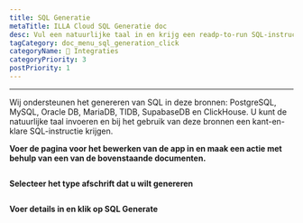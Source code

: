 ```yaml
---
title: SQL Generatie
metaTitle: ILLA Cloud SQL Generatie doc
desc: Vul een natuurlijke taal in en krijg een readp-to-run SQL-instructie
tagCategory: doc_menu_sql_generation_click
categoryName: 🔨 Integraties
categoryPriority: 3
postPriority: 1
---
```


* * *

<Heading hidden>SQL Generatie</Heading>

Wij ondersteunen het genereren van SQL in deze bronnen: PostgreSQL, MySQL, Oracle DB, MariaDB, TIDB, SupabaseDB en ClickHouse. U kunt de natuurlijke taal invoeren en bij het gebruik van deze bronnen een kant-en-klare SQL-instructie krijgen. 

**Voer de pagina voor het bewerken van de app in en maak een actie met behulp van een van de bovenstaande documenten.** 

<img src='https://cdn.illacloud.com/official-website/img/docs/assemble/sql_generate.png' alt="" />

**Selecteer het type afschrift dat u wilt genereren**

<img src='https://cdn.illacloud.com/official-website/img/docs/assemble/sql_generate(1).gif' alt="" />

**Voer details in en klik op SQL Generate**

<img src='https://cdn.illacloud.com/official-website/img/docs/assemble/sql_generate(2).png' alt="" />
